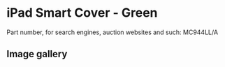 # iPad Smart Cover - Green

Part number, for search engines, auction websites and such: MC944LL/A

## Image gallery

<div style={{ width: "768px" }}>
  <GalleryComponent
    images={[
      {
        original: "/everysource/MC944",
        thumbnail: "/everypreview/MC944",
      },
      {
        original: "/everysource/MC944_AV1_BLACK",
        thumbnail: "/everypreview/MC944_AV1_BLACK",
      },
      {
        original: "/everysource/MC944_AV1_WHITE",
        thumbnail: "/everypreview/MC944_AV1_WHITE",
      },
      {
        original: "/everysource/MC944_AV2_BLACK",
        thumbnail: "/everypreview/MC944_AV2_BLACK",
      },
      {
        original: "/everysource/MC944_AV2_WHITE",
        thumbnail: "/everypreview/MC944_AV2_WHITE",
      },
      {
        original: "/everysource/MC944_AV3_BLACK",
        thumbnail: "/everypreview/MC944_AV3_BLACK",
      },
      {
        original: "/everysource/MC944_AV3_WHITE",
        thumbnail: "/everypreview/MC944_AV3_WHITE",
      },
      {
        original: "/everysource/MC944_AV4_BLACK",
        thumbnail: "/everypreview/MC944_AV4_BLACK",
      },
      {
        original: "/everysource/MC944_AV4_WHITE",
        thumbnail: "/everypreview/MC944_AV4_WHITE",
      },
      {
        original: "/everysource/MC944_AV5",
        thumbnail: "/everypreview/MC944_AV5",
      }
    ]}
  />
</div>